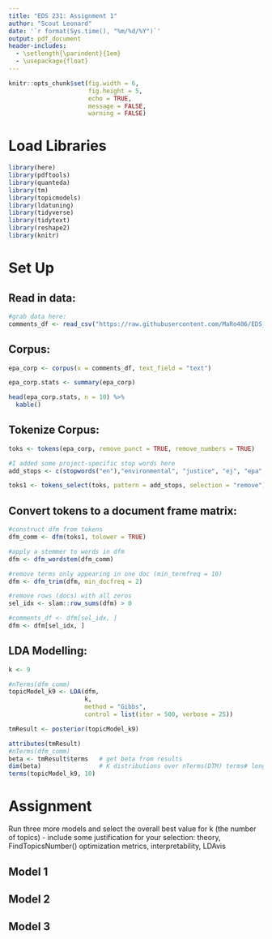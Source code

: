 ```yaml
---
title: "EDS 231: Assignment 1"
author: "Scout Leonard"
date: '`r format(Sys.time(), "%m/%d/%Y")`'
output: pdf_document
header-includes:
  - \setlength{\parindent}{1em}
  - \usepackage{float}
---
```


```r
knitr::opts_chunk$set(fig.width = 6, 
                      fig.height = 5, 
                      echo = TRUE, 
                      message = FALSE, 
                      warning = FALSE)
```

# Load Libraries 

```r
library(here)
library(pdftools)
library(quanteda)
library(tm)
library(topicmodels)
library(ldatuning)
library(tidyverse)
library(tidytext)
library(reshape2)
library(knitr)
```

# Set Up

## Read in data: 

```r
#grab data here: 
comments_df <- read_csv("https://raw.githubusercontent.com/MaRo406/EDS_231-text-sentiment/main/dat/comments_df.csv")
```

## Corpus: 

```r
epa_corp <- corpus(x = comments_df, text_field = "text")

epa_corp.stats <- summary(epa_corp)

head(epa_corp.stats, n = 10) %>% 
  kable()
```

## Tokenize Corpus: 

```r
toks <- tokens(epa_corp, remove_punct = TRUE, remove_numbers = TRUE)

#I added some project-specific stop words here
add_stops <- c(stopwords("en"),"environmental", "justice", "ej", "epa", "public", "comment")

toks1 <- tokens_select(toks, pattern = add_stops, selection = "remove")
```

## Convert tokens to a document frame matrix:

```r
#construct dfm from tokens
dfm_comm <- dfm(toks1, tolower = TRUE)

#apply a stemmer to words in dfm
dfm <- dfm_wordstem(dfm_comm)

#remove terms only appearing in one doc (min_termfreq = 10)
dfm <- dfm_trim(dfm, min_docfreq = 2) 

#remove rows (docs) with all zeros
sel_idx <- slam::row_sums(dfm) > 0 

#comments_df <- dfm[sel_idx, ]
dfm <- dfm[sel_idx, ]
```

## LDA Modelling: 

```r
k <- 9 

#nTerms(dfm_comm) 
topicModel_k9 <- LDA(dfm,
                     k,
                     method = "Gibbs",
                     control = list(iter = 500, verbose = 25))

tmResult <- posterior(topicModel_k9)

attributes(tmResult)
#nTerms(dfm_comm)   
beta <- tmResult$terms   # get beta from results
dim(beta)                # K distributions over nTerms(DTM) terms# lengthOfVocab
terms(topicModel_k9, 10)
```


# Assignment

Run three more models and select the overall best value for k (the number of topics) - include some justification for your selection: theory, FindTopicsNumber() optimization metrics, interpretability, LDAvis

## Model 1

## Model 2

## Model 3